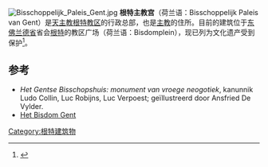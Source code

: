 [[File:Bisschoppelijk_Paleis_Gent.jpg|thumb]]
'''根特主教宫'''（荷兰语：Bisschoppelijk Paleis van Gent）是[[天主教根特教区|天主教根特教区]]的行政总部，也是[[主教|主教]]的住所。目前的建筑位于[[东佛兰德省|东佛兰德省]]省会[[根特|根特]]的教区广场（荷兰语：Bisdomplein），现已列为文化遗产受到保护<ref>{{Link Onroerend Erfgoed|id=000091|provincie=O|label=Bisschoppelijk Paleis}}</ref>。

== 参考 ==
* ''Het Gentse Bisschopshuis: monument van vroege neogotiek'', kanunnik Ludo Collin, Luc Robijns, Luc Verpoest; geïllustreerd door Ansfried De Vylder.
* [http://www.kerknet.be/bisdomgent/content.php?ID=363 Het Bisdom Gent] {{Wayback|url=http://www.kerknet.be/bisdomgent/content.php?ID=363 |date=20150316130456 }}
{{References}}
[[Category:根特建筑物|Category:根特建筑物]]